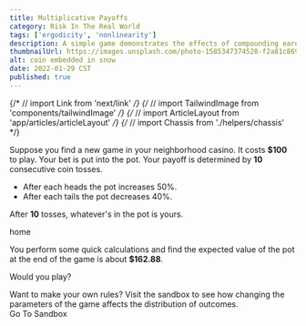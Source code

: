 ```yaml
---
title: Multiplicative Payoffs
category: Risk In The Real World
tags: ['ergodicity', 'nonlinearity']
description: A simple game demonstrates the effects of compounding earnings. Does expected value provide enough information to make a smart decision?
thumbnailUrl: https://images.unsplash.com/photo-1585347374528-f2a81c8693b3?ixid=MXwxMjA3fDB8MHxwaG90by1wYWdlfHx8fGVufDB8fHw%3D&ixlib=rb-1.2.1&auto=format
alt: coin embedded in snow
date: 2022-01-29 CST
published: true
---
```


{/* // import Link from 'next/link' */}
{/* // import TailwindImage from 'components/tailwindImage' */}
{/* // import ArticleLayout from 'app/articles/articleLayout' */}
{/* // import Chassis from './helpers/chassis' */}


Suppose you find a new game in your neighborhood casino.
It costs **$100** to play. Your bet is put into the pot. Your
payoff is determined by **10** consecutive coin tosses.

* After each heads the pot <span className="font-extrabold text-green-700">increases 50%</span>.
* After each tails the pot <span className="font-extrabold text-red-600">decreases 40%</span>.

After **10** tosses, whatever's in the pot is yours.

<Link href='/'>home</Link>

<figure>
  <TailwindImage
    className='h-96 w-full'
    src={thumbnailUrl}
    alt={alt}
    width={600}
    height={450}
    priority
    unsplash
  />
</figure>

You perform some quick calculations and find the expected value of the pot at the end of the game is about **$162.88**.

Would you play?

<Chassis>
  <div className="font-bold text-gray-900">
    Want to make your own rules? Visit the sandbox to see how changing
    the parameters of the game affects the distribution of outcomes.
  </div>
  <div className="flex justify-center mt-4 isolate">
    <Link href="/sandboxes/multiplicativePayoffs" className="no-underline hover:bg-blue-600 cursor-pointer inline-flex items-center justify-center px-5 py-3 text-base font-medium text-blue-700 bg-blue-100 border border-transparent rounded-md hover:text-white duration-75 transition-colors">
      Go To Sandbox
    </Link>
  </div>
</Chassis>
